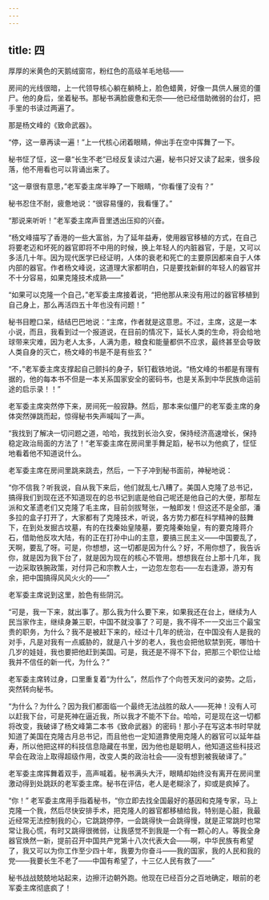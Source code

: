 ```yaml
---
---
---
```

title: 四
---



厚厚的米黄色的天鹅绒窗帘，粉红色的高级羊毛地毯——

房间的光线很暗，上一代领导核心躺在躺椅上，脸色蜡黄，好像一具供人展览的僵尸。他的身后，坐着秘书。那秘书满脸疲惫和无奈——他已经借助微弱的台灯，把手里的书读过两遍了。

那是杨文峰的《致命武器》。

“停，这一章再读一遍！”上一代核心闭着眼睛，伸出手在空中挥舞了一下。

秘书怔了怔，这一章“长生不老”已经反复读过六遍，秘书只好又读了起来，很多段落，他不用看也可以背诵出来了。

“这一章很有意思，”老军委主席半睁了一下眼睛，“你看懂了没有？”

秘书忍住不耐，疲惫地说：“很容易懂的，我看懂了。”

“那说来听听！”老军委主席声音里透出压抑的兴奋。

“杨文峰描写了香港的一些大富翁，为了延年益寿，使用器官移植的方式，在自己将要老迈和坏死的器官即将不中用的时候，换上年轻人的内脏器官，于是，又可以多活几十年。因为现代医学已经证明，人体的衰老和死亡的主要原因都来自于人体内部的器官。作者杨文峰说，这道理大家都明白，只是要找新鲜的年轻人的器官并不十分容易，如果克隆技术成熟——”

“如果可以克隆一个自己，”老军委主席接着说，“把他那从来没有用过的器官移植到自己身上，那么再活四五十年也没有问题！”

秘书目瞪口呆，结结巴巴地说：“主席，作者就是这意思。不过，主席，这是一本小说，而且，我看到过一个报道说，在目前的情况下，延长人类的生命，将会给地球带来灾难，因为老人太多，人满为患，粮食和能量都供不应求，最终甚至会导致人类自身的灭亡，杨文峰的书是不是有些玄？”

“不，”老军委主席支撑起自己颤抖的身子，斩钉截铁地说。“杨文峰的书都是有理有据的，他的每本书不但是一本关系国家安全的密码书，也是关系到中华民族命运前途的启示录！！”

老军委主席突然停下来，房间死一般寂静。然后，那本来似僵尸的老军委主席的身体突然弹跳而起，惊得秘书失声喊叫了一声。

“我找到了解决一切问题之道，哈哈，我找到长治久安，保持经济高速增长，保持稳定政治局面的方法了！”老军委主席在房间里手舞足蹈，秘书以为他疯了，怔怔地看着他不知道说什么。

老军委主席在房间里跳来跳去，然后，一下子冲到秘书面前，神秘地说：

“你不信我？听我说，自从我下来后，他们就乱七八糟了。美国人克隆了总书记，搞得我们到现在还不知道现在的总书记到底是他自己呢还是他自己的大便，那帮左派和文革遗老们又克隆了毛主席，目前剑拔弩张，一触即发！但这还不是全部，潘多拉的盒子打开了，大家都有了克隆技术，听说，各方势力都在科学精神的鼓舞下，在到处发掘古坟墓，有的在找秦始皇陵墓，要克隆秦始皇，有的要克隆蒋介石，借助他反攻大陆，有的正在打孙中山的主意，要搞三民主义——中国要乱了，天啊，要乱了呀。可是，你想想，这一切都是因为什么？好，不用你想了，我告诉你，就是因为我下台了，就是因为现在的核心不管用。想想我在台上那十几年，我一边采取铁腕政策，对付异己和宗教人士，一边忽左忽右——左右逢源，游刃有余，把中国搞得风风火火的——”

老军委主席说到这里，脸色有些阴沉。

“可是，我一下来，就出事了。那么我为什么要下来，如果我还在台上，继续为人民当家作主，继续身兼三职，中国不就没事了？可是，我不得不一一交出三个最宝贵的职务，为什么？我不是被赶下来的，经过十几年的统治，在中国没有人是我的对手，凡是对我有一点威胁的，就是八十岁的老人，我也会把他软禁到死，哪怕十几岁的娃娃，我也要把他赶到美国。可是，我还是不得不下台，把那三个职位让给我并不信任的新一代，为什么？”

老军委主席转过身，口里重复着“为什么”，然后作了个向苍天发问的姿势。之后，突然转向秘书。

“为什么？为什么？因为我们都面临一个最终无法战胜的敌人——死神！没有人可以赶我下台，可是死神在逼近我，所以我才不能不下台。哈哈，可是现在这一切都将改变，我破译了杨文峰第二本书《致命武器》的密码！那小子在写这本书时早就知道了美国在克隆古月总书记，而且他也一定知道靠使用克隆人的器官可以延年益寿，所以他把这样的科技信息隐藏在书里，因为他也是聪明人，他知道这些科技迟早会在政治上取得超级作用，改变人类的政治社会——没有想到被我破译了。”

老军委主席挥舞着双手，高声喊着。秘书满头大汗，眼睛却始终没有离开在房间里激动得到处跳跃的老军委主席。秘书在评估，老人是老糊涂了，抑或是疯掉了。

“你！” 老军委主席用手指着秘书，“你立即去找全国最好的基因和克隆专家，马上克隆一个我，然后尽快安排手术，把克隆人的器官都移植给我，特别是心脏，我最近经常无法控制我的心，它跳跳停停，一会跳得快一会跳得慢，就是正常跳时也常常让我心慌，有时又跳得很微弱，让我感觉不到我是一个有一颗心的人。等我全身器官焕然一新，提前召开中国共产党第十八次代表大会——啊，中华民族有希望了，我又可以为你工作至少四十年，我要为你奋斗——我的国家，我的人民和我的党——我要长生不老了——中国有希望了，十三亿人民有救了——”

秘书战战兢兢地站起来，边擦汗边朝外跑。他现在已经百分之百地确定，眼前的老军委主席彻底疯了！